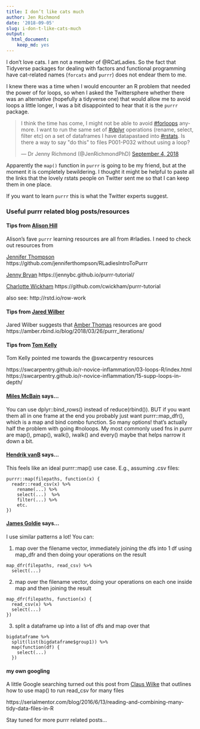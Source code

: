 ```yaml
---
title: I don’t like cats much
author: Jen Richmond
date: '2018-09-05'
slug: i-don-t-like-cats-much
output:
  html_document:
    keep_md: yes
---
```


I don't love cats. I am not a member of @RCatLadies. So the fact that Tidyverse packages for dealing with factors and functional programming have cat-related names (`forcats` and `purrr`) does not endear them to me. 

I knew there was a time when I would encounter an R problem that needed the power of for loops, so when I asked the Twittersphere whether there was an alternative (hopefully a tidyverse one) that would allow me to avoid loops a little longer, I was a bit disappointed to hear that it is the `purrr` package. 

<blockquote class="twitter-tweet" data-lang="en"><p lang="en" dir="ltr">I think the time has come, I might not be able to avoid <a href="https://twitter.com/hashtag/forloops?src=hash&amp;ref_src=twsrc%5Etfw">#forloops</a> anymore. I want to run the same set of <a href="https://twitter.com/hashtag/dplyr?src=hash&amp;ref_src=twsrc%5Etfw">#dplyr</a> operations (rename, select, filter etc) on a set of dataframes I have datapastaed into <a href="https://twitter.com/hashtag/rstats?src=hash&amp;ref_src=twsrc%5Etfw">#rstats</a>. Is there a way to say &quot;do this&quot; to files P001-P032 without using a loop?</p>&mdash; Dr Jenny Richmond (@JenRichmondPhD) <a href="https://twitter.com/JenRichmondPhD/status/1036830278629519360?ref_src=twsrc%5Etfw">September 4, 2018</a></blockquote>
<script async src="https://platform.twitter.com/widgets.js" charset="utf-8"></script>


Apparently the `map()` function in `purrr` is going to be my friend, but at the moment it is completely bewildering. I thought it might be helpful to paste all the links that the lovely rstats people on Twitter sent me so that I can keep them in one place. 

If you want to learn `purrr` this is what the Twitter experts suggest. 

### Useful purrr related blog posts/resources

#### Tips from [Alison Hill](@apreshill)

Alison's fave `purrr` learning resources are all from #rladies. I need to check out resources from

[Jennifer Thompson](@jent103) https://github.com/jenniferthompson/RLadiesIntroToPurrr

[Jenny Bryan](@JennyBryan)
https://jennybc.github.io/purrr-tutorial/ 

[Charlotte Wickham](@CVWickham)
https://github.com/cwickham/purrr-tutorial

also see: http://rstd.io/row-work 

#### Tips from [Jared Wilber](@jdwlbr)
Jared Wilber suggests that [Amber Thomas](@ProQuesAsker) resources are good
https://amber.rbind.io/blog/2018/03/26/purrr_iterations/

#### Tips from [Tom Kelly](@tomkXY)
Tom Kelly pointed me towards the @swcarpentry resources

https://swcarpentry.github.io/r-novice-inflammation/03-loops-R/index.html
https://swcarpentry.github.io/r-novice-inflammation/15-supp-loops-in-depth/


#### [Miles McBain](@MilesMcBain) says...

You can use dplyr::bind_rows() instead of reduce(rbind()). BUT if you want them all in one frame at the end you probably just want purrr::map_dfr(), which is a map and bind combo function. So many options! that's actually half the problem with going #noloops. My most commonly used fns in purrr are map(), pmap(), walk(), iwalk() and every() maybe that helps narrow it down a bit.

#### [Hendrik vanB](@hendrikvanb) says... 

This feels like an ideal purrr::map() use case.  E.g., assuming .csv files:

```
purrr::map(filepaths, function(x) {
  readr::read_csv(x) %>%
    rename(...) %>%
    select(...)  %>%
    filter(...) %>%
    etc.
})
```

#### [James Goldie](@rensa_co) says...
I use similar patterns a lot! You can:

1) map over the filename vector, immediately joining the dfs into 1 df using map_dfr and then doing your operations on the result

```
map_dfr(filepaths, read_csv) %>%
  select(...)
```  
2) map over the filename vector, doing your operations on each one inside map and then joining the result

```
map_dfr(filepaths, function(x) {
  read_csv(x) %>%
  select(...)
})
```

3) split a dataframe up into a list of dfs and map over that

```
bigdataframe %>%
  split(list(bigdataframe$group1)) %>%
  map(function(df) {
    select(...)
  })
```

#### my own googling
A little Google searching turned out this post from [Claus Wilke](@clauswilke) that outlines how to use map() to run read_csv for many files

https://serialmentor.com/blog/2016/6/13/reading-and-combining-many-tidy-data-files-in-R

Stay tuned for more purrr related posts...
